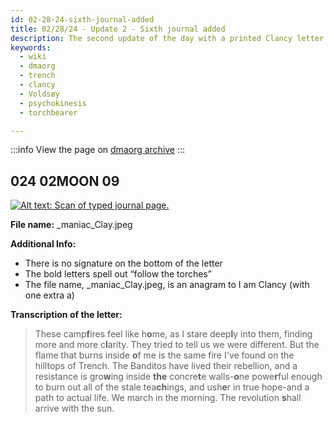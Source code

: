 ```yaml
---
id: 02-28-24-sixth-journal-added
title: 02/28/24 - Update 2 - Sixth journal added
description: The second update of the day with a printed Clancy letter.
keywords:
  - wiki
  - dmaorg
  - trench
  - clancy
  - Voldsøy
  - psychokinesis
  - torchbearer

---
```


:::info
View the page on [dmaorg archive](https://www.dmaorg.site/022824-4/found/15398642_14/clancy.html)
:::

## 024 02MOON 09

[![Alt text: Scan of typed journal page.](./assets/_maniac_Clay.jpeg)](./assets/_maniac_Clay.jpeg)


**File name:**  _maniac_Clay.jpeg

**Additional Info:**
- There is no signature on the bottom of the letter
- The bold letters spell out “follow the torches”
- The file name, _maniac_Clay.jpeg, is an anagram to I am Clancy (with one extra a)


**Transcription of the letter:**

> These camp<b>f</b>ires feel like h<b>o</b>me, as I stare deep<b>l</b>y into them, finding more and more c<b>l</b>arity. They tried to tell us we were different. But the flame that burns inside <b>o</b>f me is the same fire I've found on the hilltops of Trench. The Banditos have lived their rebellion, and a resistance is gro<b>w</b>ing inside <b>the</b> concre<b>t</b>e walls-<b>o</b>ne powe<b>r</b>ful enough to burn out all of the stale tea<b>ch</b>ings, and ush<b>e</b>r in true hope-and a path to actual life. We march in the morning. The revolution <b>s</b>hall arrive with the sun.
